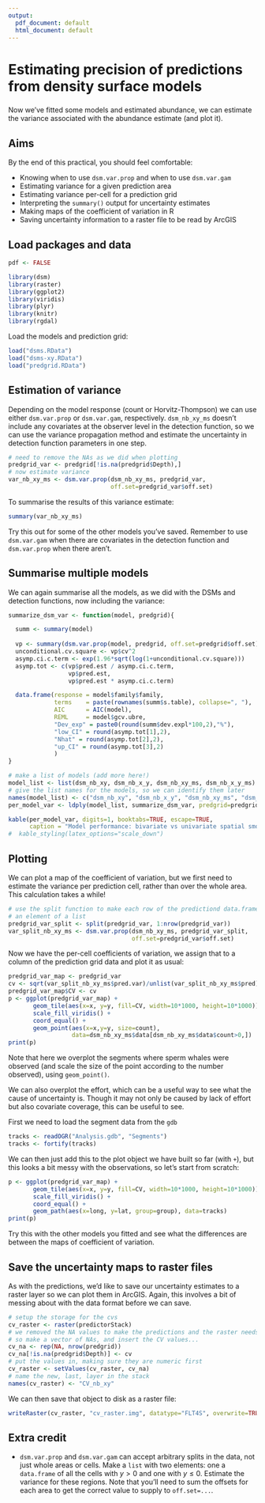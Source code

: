 ---
output:
  pdf_document: default
  html_document: default
---
# Estimating precision of predictions from density surface models
### \textit{Practical 7, Intermediate Distance Sampling workshop, CREEM, 2018}

Now we've fitted some models and estimated abundance, we can estimate the variance associated with the abundance estimate (and plot it).

## Aims

By the end of this practical, you should feel comfortable:

- Knowing when to use `dsm.var.prop` and when to use `dsm.var.gam`
- Estimating variance for a given prediction area
- Estimating variance per-cell for a prediction grid
- Interpreting the `summary()` output for uncertainty estimates
- Making maps of the coefficient of variation in R
- Saving uncertainty information to a raster file to be read by ArcGIS

## Load packages and data

```{r pdfmakervar, echo=FALSE}
pdf <- FALSE
```


```{r load-packages-05}
library(dsm)
library(raster)
library(ggplot2)
library(viridis)
library(plyr)
library(knitr)
library(rgdal)
```

Load the models and prediction grid:
```{r load-models-05}
load("dsms.RData")
load("dsms-xy.RData")
load("predgrid.RData")
```

## Estimation of variance

Depending on the model response (count or Horvitz-Thompson) we can use either `dsm.var.prop` or `dsm.var.gam`, respectively. `dsm_nb_xy_ms` doesn't include any covariates at the observer level in the detection function, so we can use the variance propagation method and estimate the uncertainty in detection function parameters in one step.

```{r varest}
# need to remove the NAs as we did when plotting
predgrid_var <- predgrid[!is.na(predgrid$Depth),]
# now estimate variance
var_nb_xy_ms <- dsm.var.prop(dsm_nb_xy_ms, predgrid_var, 
                             off.set=predgrid_var$off.set)
```
To summarise the results of this variance estimate:
```{r varest-summary}
summary(var_nb_xy_ms)
```



Try this out for some of the other models you've saved. Remember to use `dsm.var.gam` when there are covariates in the detection function and `dsm.var.prop` when there aren't.

## Summarise multiple models

We can again summarise all the models, as we did with the DSMs and detection functions, now including the variance:

```{r summarise-var}
summarize_dsm_var <- function(model, predgrid){

  summ <- summary(model)
  
  vp <- summary(dsm.var.prop(model, predgrid, off.set=predgrid$off.set))
  unconditional.cv.square <- vp$cv^2
  asymp.ci.c.term <- exp(1.96*sqrt(log(1+unconditional.cv.square)))
  asymp.tot <- c(vp$pred.est / asymp.ci.c.term,
                 vp$pred.est,
                 vp$pred.est * asymp.ci.c.term)

  data.frame(response = model$family$family,
             terms    = paste(rownames(summ$s.table), collapse=", "),
             AIC      = AIC(model),
             REML     = model$gcv.ubre,
             "Dev_exp" = paste0(round(summ$dev.expl*100,2),"%"),
             "low_CI" = round(asymp.tot[1],2),
             "Nhat" = round(asymp.tot[2],2),
             "up_CI" = round(asymp.tot[3],2)
             )
}
```
```{r var-table}
# make a list of models (add more here!)
model_list <- list(dsm_nb_xy, dsm_nb_x_y, dsm_nb_xy_ms, dsm_nb_x_y_ms)
# give the list names for the models, so we can identify them later
names(model_list) <- c("dsm_nb_xy", "dsm_nb_x_y", "dsm_nb_xy_ms", "dsm_nb_x_y_ms")
per_model_var <- ldply(model_list, summarize_dsm_var, predgrid=predgrid_var)
```

```{r print-table}
kable(per_model_var, digits=1, booktabs=TRUE, escape=TRUE, 
      caption = "Model performance: bivariate vs univariate spatial smooths without and with environmental covariates.")# %>%
#  kable_styling(latex_options="scale_down")
```


## Plotting



We can plot a map of the coefficient of variation, but we first need to estimate the variance per prediction cell, rather than over the whole area. This calculation takes a while!

```{r per-cell-var}
# use the split function to make each row of the predictiond data.frame into
# an element of a list
predgrid_var_split <- split(predgrid_var, 1:nrow(predgrid_var))
var_split_nb_xy_ms <- dsm.var.prop(dsm_nb_xy_ms, predgrid_var_split, 
                                   off.set=predgrid_var$off.set)
```
Now we have the per-cell coefficients of variation, we assign that to a column of the prediction grid data and plot it as usual:

```{r varest-map-obs, fig.cap="Uncertainty (CV) in prediction surface from bivariate spatial smooth with environmental covariates.  Sightings overlaid."}
predgrid_var_map <- predgrid_var
cv <- sqrt(var_split_nb_xy_ms$pred.var)/unlist(var_split_nb_xy_ms$pred)
predgrid_var_map$CV <- cv
p <- ggplot(predgrid_var_map) +
       geom_tile(aes(x=x, y=y, fill=CV, width=10*1000, height=10*1000)) +
       scale_fill_viridis() +
       coord_equal() +
       geom_point(aes(x=x,y=y, size=count), 
                  data=dsm_nb_xy_ms$data[dsm_nb_xy_ms$data$count>0,])
print(p)
```

Note that here we overplot the segments where sperm whales were observed (and scale the size of the point according to the number observed), using `geom_point()`.

We can also overplot the effort, which can be a useful way to see what the cause of uncertainty is. Though it may not only be caused by lack of effort but also covariate coverage, this can be useful to see.

First we need to load the segment data from the `gdb`
```{r load-effort}
tracks <- readOGR("Analysis.gdb", "Segments")
tracks <- fortify(tracks)
```
We can then just add this to the plot object we have built so far (with `+`), but this looks a bit messy with the observations, so let's start from scratch:
```{r varest-map-obs-effort, fig.cap="Uncertainty (CV) in prediction surface from bivariate spatial smooth with environmental covariates.  Effort overlaid."}
p <- ggplot(predgrid_var_map) +
       geom_tile(aes(x=x, y=y, fill=CV, width=10*1000, height=10*1000)) +
       scale_fill_viridis() +
       coord_equal() +
       geom_path(aes(x=long, y=lat, group=group), data=tracks)
print(p)
```

Try this with the other models you fitted and see what the differences are between the maps of coefficient of variation.


## Save the uncertainty maps to raster files

As with the predictions, we'd like to save our uncertainty estimates to a raster layer so we can plot them in ArcGIS. Again, this involves a bit of messing about with the data format before we can save.

```{r savecv-raster}
# setup the storage for the cvs
cv_raster <- raster(predictorStack)
# we removed the NA values to make the predictions and the raster needs them
# so make a vector of NAs, and insert the CV values...
cv_na <- rep(NA, nrow(predgrid))
cv_na[!is.na(predgrid$Depth)] <- cv
# put the values in, making sure they are numeric first
cv_raster <- setValues(cv_raster, cv_na)
# name the new, last, layer in the stack
names(cv_raster) <- "CV_nb_xy"
```
We can then save that object to disk as a raster file:
```{r write-raster-05}
writeRaster(cv_raster, "cv_raster.img", datatype="FLT4S", overwrite=TRUE)
```


## Extra credit

- `dsm.var.prop` and `dsm.var.gam` can accept arbitrary splits in the data, not just whole areas or cells. Make a `list` with two elements: one a `data.frame` of all the cells with $y>0$ and one with $y\leq 0$. Estimate the variance for these regions. Note that you'll need to sum the offsets for each area to get the correct value to supply to `off.set=...`.


